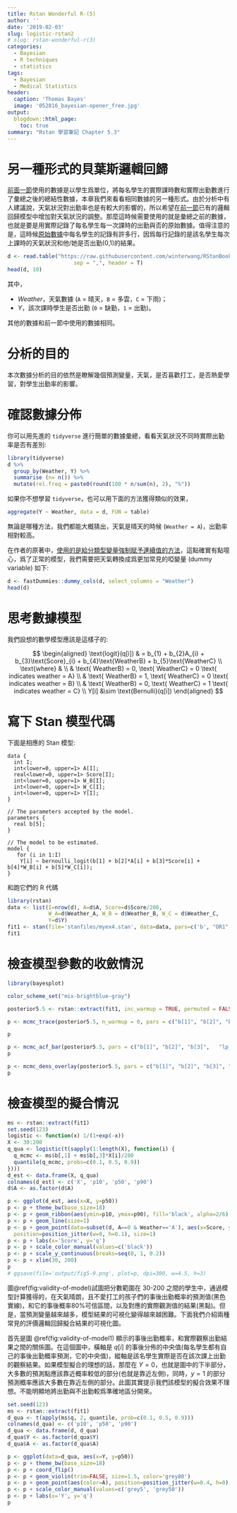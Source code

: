 ```yaml
---
title: Rstan Wonderful R-(5)
author: ''
date: '2019-02-03'
slug: logistic-rstan2
# slug: rstan-wonderful-r(3)
categories:
  - Bayesian
  - R techniques
  - statistics
tags:
  - Bayesian
  - Medical Statistics
header:
  caption: 'Thomas Bayes'
  image: '052816_bayesian-opener_free.jpg'
output:
  blogdown::html_page:
    toc: true
summary: "Rstan 學習筆記 Chapter 5.3"
---
```


# 另一種形式的貝葉斯邏輯回歸

[前面一節](https://wangcc.me/post/logistic-rstan/)使用的數據是以學生爲單位，將每名學生的實際課時數和實際出勤數進行了彙總之後的總結性數據，本章我們來看看相同數據的另一種形式。由於分析中有人建議說，天氣狀況對出勤率也是有較大的影響的，所以希望在[前一節](https://wangcc.me/post/logistic-rstan/)已有的邏輯回歸模型中增加對天氣狀況的調整。那麼這時候需要使用的就是彙總之前的數據，也就是要是用實際記錄了每名學生每一次課時的出勤與否的原始數據。值得注意的是，這時候[原始數據](https://raw.githubusercontent.com/winterwang/RStanBook/master/chap05/input/data-attendance-3.txt)中每名學生的記錄有許多行，因爲每行記錄的是該名學生每次上課時的天氣狀況和他/她是否出勤(0,1)的結果。

```r
d <- read.table("https://raw.githubusercontent.com/winterwang/RStanBook/master/chap05/input/data-attendance-3.txt", 
                     sep = ",", header = T)
head(d, 10)
```

其中，

- $Weather$，天氣數據 (`A` = 晴天，`B` = 多雲，`C` = 下雨)；
- $Y$，該次課時學生是否出勤 (`0` = 缺勤，`1` = 出勤)。

其他的數據和前一節中使用的數據相同。

# 分析的目的

本次數據分析的目的依然是瞭解幾個預測變量，天氣，是否喜歡打工，是否熱愛學習，對學生出勤率的影響。

# 確認數據分佈


你可以用先進的 `tidyverse` 進行簡單的數據彙總，看看天氣狀況不同時實際出勤率是否有差別:

```r
library(tidyverse)
d %>% 
  group_by(Weather, Y) %>% 
  summarise (n= n()) %>%
  mutate(rel.freq = paste0(round(100 * n/sum(n), 2), "%"))
```

如果你不想學習 `tidyverse`，也可以用下面的方法獲得類似的效果，

```r
aggregate(Y ~ Weather, data = d, FUN = table)
```

無論是哪種方法，我們都能大概猜出，天氣是晴天的時候 (`Weather = A`)，出勤率相對較高。

在作者的原著中，[使用的是給分類型變量強制賦予連續值的方法](https://raw.githubusercontent.com/winterwang/RStanBook/master/chap05/run-model5-5.R)，這點確實有點噁心，爲了正常的模型，我們需要把天氣轉換成爲更加常見的啞變量 (dummy variable) 如下:

```r
d <- fastDummies::dummy_cols(d, select_columns = "Weather")
head(d)
```
# 思考數據模型

我們設想的數學模型應該是這樣子的:

$$
\begin{aligned}
\text{logit}(q[i]) & = b_{1} + b_{2}A_{i} + b_{3}\text{Score}_{i} + b_{4}\text{WeatherB} + b_{5}\text{WeatherC} \\ 
\text{where} & \\ 
& \text{ WeatherB} = 0, \text{ WeatherC} = 0 \text{ indicates weather = A} \\ 
& \text{ WeatherB} = 1, \text{ WeatherC} = 0 \text{ indicates weather = B} \\ 
& \text{ WeatherB} = 0, \text{ WeatherC} = 1 \text{ indicates weather = C} \\
Y[i] &\sim \text{Bernulli}(q[i])
\end{aligned}
$$

# 寫下 Stan 模型代碼

下面是相應的 Stan 模型:

```
data {
  int I;
  int<lower=0, upper=1> A[I];
  real<lower=0, upper=1> Score[I];
  int<lower=0, upper=1> W_B[I];
  int<lower=0, upper=1> W_C[I];
  int<lower=0, upper=1> Y[I];
}

// The parameters accepted by the model. 
parameters {
  real b[5];
}

// The model to be estimated. 
model {
   for (i in 1:I)
    Y[i] ~ bernoulli_logit(b[1] + b[2]*A[i] + b[3]*Score[i] + b[4]*W_B[i] + b[5]*W_C[i]);
}

```


和跑它們的 R 代碼
```r
library(rstan)
data <- list(I=nrow(d), A=d$A, Score=d$Score/200, 
             W_A=d$Weather_A, W_B = d$Weather_B, W_C = d$Weather_C, 
             Y=d$Y)
fit1 <- stan(file='stanfiles/myex4.stan', data=data, pars=c('b', "OR1", "OR2", "OR3", "OR4", "q"), seed=1234)
fit1
```


# 檢查模型參數的收斂情況


```r
library(bayesplot)

color_scheme_set("mix-brightblue-gray")

posterior5.5 <- rstan::extract(fit1, inc_warmup = TRUE, permuted = FALSE)

p <- mcmc_trace(posterior5.5, n_warmup = 0, pars = c("b[1]", "b[2]", "b[3]",   "lp__"), facet_args = list(nrow = 2, labeller = label_parsed))

p
```


```r
p <- mcmc_acf_bar(posterior5.5, pars = c("b[1]", "b[2]", "b[3]",   "lp__"))
p
```

```r
p <- mcmc_dens_overlay(posterior5.5, pars = c("b[1]", "b[2]", "b[3]", "OR1",  "OR2", "lp__"), color_chains = T)
p
```
# 檢查模型的擬合情況


```r
ms <- rstan::extract(fit1)
set.seed(123)
logistic <- function(x) 1/(1+exp(-x))
X <- 30:200
q_qua <- logistic(t(sapply(1:length(X), function(i) {
  q_mcmc <- ms$b[,1] + ms$b[,3]*X[i]/200
  quantile(q_mcmc, probs=c(0.1, 0.5, 0.9))
})))
d_est <- data.frame(X, q_qua)
colnames(d_est) <- c('X', 'p10', 'p50', 'p90')
d$A <- as.factor(d$A)

p <- ggplot(d_est, aes(x=X, y=p50))
p <- p + theme_bw(base_size=18)
p <- p + geom_ribbon(aes(ymin=p10, ymax=p90), fill='black', alpha=2/6)
p <- p + geom_line(size=1)
p <- p + geom_point(data=subset(d, A==0 & Weather=='A'), aes(x=Score, y=Y, color=A),
  position=position_jitter(w=0, h=0.1), size=1)
p <- p + labs(x='Score', y='q')
p <- p + scale_color_manual(values=c('black'))
p <- p + scale_y_continuous(breaks=seq(0, 1, 0.2))
p <- p + xlim(30, 200)
p
# ggsave(file='output/fig5-9.png', plot=p, dpi=300, w=4.5, h=3)
```

圖\@ref(fig:validity-of-model)試圖把分數範圍在 30-200 之間的學生中，通過模型計算獲得的，在天氣晴朗，且不愛打工的孩子們的事後出勤概率的預測值(黑色實線)，和它的事後概率80%可信區間，以及對應的實際觀測值的結果(黑點)。但是，當預測變量越來越多，模型結果的可視化變得越來越困難。下面我們介紹兩種常見的評價邏輯回歸擬合結果的可視化圖。

首先是圖 \@ref(fig:validity-of-model1) 顯示的事後出勤概率，和實際觀察出勤結果之間的關係圖。在這個圖中，橫軸是 $q[i]$ 的事後分佈的中央值(每名學生都有自己的事後出勤概率預測，它的中央值)，縱軸是該名學生實際是否在該次課上出勤的觀察結果。如果模型擬合的理想的話，那麼在 $Y=0$，也就是圖中的下半部分，大多數的預測點應該靠近概率較低的部分(也就是靠近左側)，同時，$y = 1$ 的部分預測概率應該大多數在靠近左側的部分。此圖其實提示我們該模型的擬合效果不理想。不能明顯地將出勤與不出勤較爲準確地區分開來。

```r
set.seed(123)
ms <- rstan::extract(fit1)
d_qua <- t(apply(ms$q, 2, quantile, prob=c(0.1, 0.5, 0.9)))
colnames(d_qua) <- c('p10', 'p50', 'p90')
d_qua <- data.frame(d, d_qua)
d_qua$Y <- as.factor(d_qua$Y)
d_qua$A <- as.factor(d_qua$A)

p <- ggplot(data=d_qua, aes(x=Y, y=p50))
p <- p + theme_bw(base_size=18)
p <- p + coord_flip()
p <- p + geom_violin(trim=FALSE, size=1.5, color='grey80')
p <- p + geom_point(aes(color=A), position=position_jitter(w=0.4, h=0), size=1)
p <- p + scale_color_manual(values=c('grey5', 'grey50'))
p <- p + labs(x='Y', y='q')
p
```
